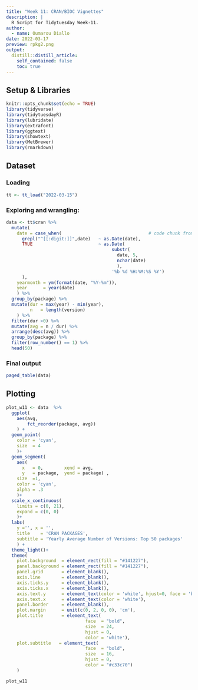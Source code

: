 ```yaml
---
title: "Week 11: CRAN/BIOC Vignettes"
description: |
  R Script for Tidytuesday Week-11.
author:
  - name: Oumarou Diallo
date: 2022-03-17
preview: rpkg2.png
output:
  distill::distill_article:
    self_contained: false
    toc: true
---
```


## Setup & Libraries

```r
knitr::opts_chunk$set(echo = TRUE)
library(tidyverse)
library(tidytuesdayR)
library(lubridate)
library(extrafont)
library(ggtext)
library(showtext)
library(MetBrewer)
library(rmarkdown)
```

## Dataset

### Loading

```r
tt <- tt_load("2022-03-15")
```


### Exploring and wrangling: 

```r
data <- tt$cran %>%
  mutate(
    date = case_when(                                 # code chunk from @tanya_shapiro
      grepl("^[[:digit:]]",date)   ~ as.Date(date), 
      TRUE                         ~ as.Date(
                                        substr(
                                          date, 5, 
                                          nchar(date)
                                          ), 
                                        '%b %d %H:%M:%S %Y')  
      ),
    yearmonth = ym(format(date, "%Y-%m")),
    year      = year(date)
    ) %>% 
  group_by(package) %>% 
  mutate(dur = max(year) - min(year),
         n   = length(version)
    ) %>% 
  filter(dur >0) %>% 
  mutate(avg = n / dur) %>% 
  arrange(desc(avg)) %>% 
  group_by(package) %>% 
  filter(row_number() == 1) %>% 
  head(50)

```

### Final output

```r
paged_table(data)
```


## Plotting

```r
plot_w11 <- data  %>% 
  ggplot(
    aes(avg, 
        fct_reorder(package, avg))
    ) +
  geom_point(
    color = 'cyan', 
    size  = 4
    )+
  geom_segment(
    aes(
      x   = 0,        xend = avg, 
      y   = package,  yend = package) , 
    size  =1, 
    color = 'cyan', 
    alpha = .3
    )+
  scale_x_continuous(
    limits = c(0, 21), 
    expand = c(0, 0)
    )+
  labs(
    y ='', x = '',
    title    = 'CRAN PACKAGES',
    subtitle = 'Yearly Average Number of Versions: Top 50 packages'
    ) +
  theme_light()+
  theme(
    plot.background  = element_rect(fill = "#141227"),
    panel.background = element_rect(fill = "#141227"),
    panel.grid       = element_blank(),
    axis.line        = element_blank(),
    axis.ticks.y     = element_blank(),
    axis.ticks.x     = element_blank(),
    axis.text.y      = element_text(color = 'white', hjust=0, face = 'bold'),
    axis.text.x      = element_text(color = 'white'),
    panel.border     = element_blank(),
    plot.margin      = unit(c(0, 2, 0, 0), 'cm'),
    plot.title       = element_text(
                              face  = "bold",
                              size  = 24, 
                              hjust = 0, 
                              color = 'white'),
    plot.subtitle   = element_text(
                              face  = "bold",
                              size  = 16, 
                              hjust = 0, 
                              color = "#c33c70")
    )

plot_w11
```

